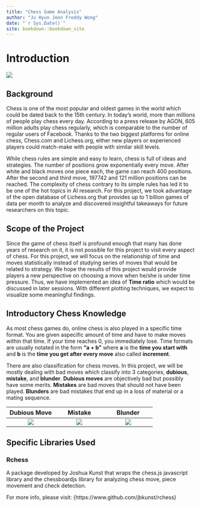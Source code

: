 ```yaml
--- 
title: "Chess Game Analysis"
author: "Ju Hyun Jeon Freddy Wong"
date: "`r Sys.Date()`"
site: bookdown::bookdown_site
---
```


# Introduction
![](images/intro.gif)

## Background

Chess is one of the most popular and oldest games in the world which could be dated back to the 15th century. In today's world, more than millions of people play chess every day. According to a press release by AGON, 605 million adults play chess regularly, which is comparable to the number of regular users of Facebook. Thanks to the two biggest platforms for online chess, Chess.com and Lichess.org, either new players or experienced players could match-make with people with similar skill levels.  

While chess rules are simple and easy to learn, chess is full of ideas and strategies. The number of positions grow exponentially every move. After white and black moves one piece each, the game can reach 400 positions. After the second and third move, 197742 and 121 million positions can be reached. The complexity of chess contrary to its simple rules has led it to be one of the hot topics in AI research. For this project, we took advantage of the open database of Lichess.org that provides up to 1 billion games of data per month to analyze and discovered insightful takeaways for future researchers on this topic. 

## Scope of the Project

Since the game of chess itself is profound enough that many has done years of research on it, it is not possible for this project to visit every aspect of chess. For this project, we will focus on the relationship of time and moves statistically instead of studying series of moves that would be related to strategy. We hope the results of this project would provide players a new perspective on choosing a move when he/she is under time pressure. Thus, we have implemented an idea of **Time ratio** which would be discussed in later sessions. With different plotting techniques, we expect to visualize some meaningful findings.


## Introductory Chess Knowledge

As most chess games do, online chess is also played in a specific time format. You are given aspecific amount of time and have to make moves within that time. If your time reaches 0, you immediately lose. Time formats are usually notated in the form **"a + b"** where **a** is the **time you start with** and **b** is the **time you get after every move** also called **increment**.  

There are also classification for chess moves. In this project, we will be mostly dealing with bad moves which classify into 3 categories, **dubious**, **mistake**, and **blunder**. **Dubious moves** are objectively bad but possibly have some merits. **Mistakes** are bad moves that should not have been played. **Blunders** are bad mistakes that end up in a loss of material or a mating sequence. 

Dubious Move|Mistake|Blunder
:-------------------------:|:-------------------------:|:-------------------------:
![](images/dubious.PNG)|![](images/mistake.PNG)|![](images/blunder.PNG)

## Specific Libraries Used

### Rchess

A package developed by Joshua Kunst that wraps the chess.js javascript library and the chessboardjs library for analyzing chess move, piece movement and check detection.

For more info, please visit: {https://www.github.com/jbkunst/rchess}


